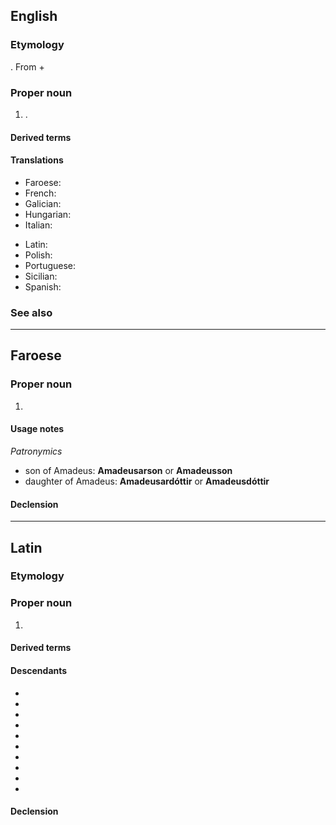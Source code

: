 ==English==
{{wikipedia|Amadeus (disambiguation)|Amadeus|lang=en}}

===Etymology===
{{bor|en|la|Amadeus}}. From {{uder|en|la|amo||love}} + {{m|la|deus||god}}

===Proper noun===
{{en-proper noun}}

# {{given name|en|male|from=Latin}}.

====Derived terms====
{{col3|en|
|Amadea
}}

====Translations====
{{trans-top|male given name}}
* Faroese: {{t|fo|Amadeus|m}}
* French: {{t+|fr|Amédée|m}}
* Galician: {{t+|gl|Amadeu|m}}
* Hungarian: {{t+|hu|Amadé|m}}
* Italian: {{t+|it|Amedeo|m}}
{{trans-mid}}
* Latin: {{t|la|Amadeus|m}}
* Polish: {{t+|pl|Amadeusz|m}}
* Portuguese: {{t|pt|Amadeu|m}}
* Sicilian: {{t|scn|Amideu|m}}
* Spanish: {{t+|es|Amadeo|m}}
{{trans-bottom}}

===See also===
{{col4|en|
|Amade
|Amadea
|Amadee
|Amadei
|Amadeo
|Amadeu
<!-- |Amadeus -->
|Amadeusz
|Amadi
|Amede
|Amedea
|Amedee
|Amedei
|Amedeo
|Amedeu
|Amedeus
|Amedeusz
|Amedi
}}

----

==Faroese==

===Proper noun===
{{head|fo|proper noun|g=m}}

# {{given name|fo|male}}

====Usage notes====
''Patronymics''
* son of Amadeus: '''Amadeusarson''' or '''Amadeusson'''
* daughter of Amadeus: '''Amadeusardóttir''' or '''Amadeusdóttir'''

====Declension====
{{fo-decl-proper-noun-s-indef|Amadeus|Amadeus|Amadeusi|Amadeusar, Amadeus}}

----

==Latin==

===Etymology===
{{compound|la|amo|gloss1=love|deus|gloss2=god}}

===Proper noun===
{{la-proper noun|Amadeus<2>}}

# {{given name|la|male|eq=Amadeus}}

====Derived terms====
{{col3|la|
|{{l|la|Amadea|g=f}}
}}

====Descendants====
{{top3}}
* {{desc|en|Amadeus}}
* {{desc|fo|Amadeus}}
* {{desc|fr|Amédée}}
* {{desc|gl|Amadeu}}
* {{desc|hu|Amadé}}
* {{desc|it|Amedeo}}
* {{desc|pl|Amadeusz}}
* {{desc|pt|Amadeu}}
* {{desc|scn|Amideu}}
* {{desc|es|Amadeo}}
{{bottom}}

====Declension====
{{la-ndecl|Amadeus<2>}}